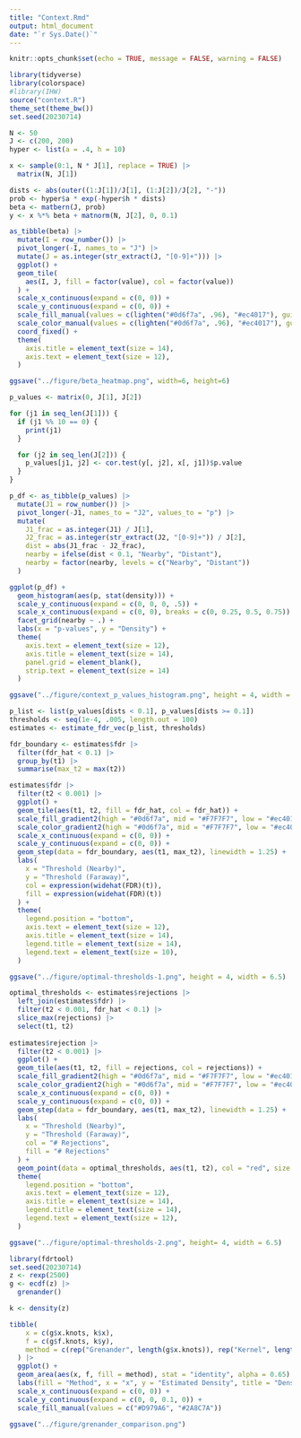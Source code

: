 ```yaml
---
title: "Context.Rmd"
output: html_document
date: "`r Sys.Date()`"
---
```


```r
knitr::opts_chunk$set(echo = TRUE, message = FALSE, warning = FALSE)
```

```r
library(tidyverse)
library(colorspace)
#library(IHW)
source("context.R")
theme_set(theme_bw())
set.seed(20230714)
```

```r
N <- 50
J <- c(200, 200)
hyper <- list(a = .4, h = 10)
```

```r
x <- sample(0:1, N * J[1], replace = TRUE) |>
  matrix(N, J[1])

dists <- abs(outer((1:J[1])/J[1], (1:J[2])/J[2], "-"))
prob <- hyper$a * exp(-hyper$h * dists)
beta <- matbern(J, prob)
y <- x %*% beta + matnorm(N, J[2], 0, 0.1)
```

```r
as_tibble(beta) |>
  mutate(I = row_number()) |>
  pivot_longer(-I, names_to = "J") |>
  mutate(J = as.integer(str_extract(J, "[0-9]+"))) |>
  ggplot() +
  geom_tile(
    aes(I, J, fill = factor(value), col = factor(value))
  ) +
  scale_x_continuous(expand = c(0, 0)) +
  scale_y_continuous(expand = c(0, 0)) +
  scale_fill_manual(values = c(lighten("#0d6f7a", .96), "#ec4017"), guide = FALSE) +
  scale_color_manual(values = c(lighten("#0d6f7a", .96), "#ec4017"), guide = FALSE) +
  coord_fixed() +
  theme(
    axis.title = element_text(size = 14),
    axis.text = element_text(size = 12),
  )

ggsave("../figure/beta_heatmap.png", width=6, height=6)
```


```r
p_values <- matrix(0, J[1], J[2])

for (j1 in seq_len(J[1])) {
  if (j1 %% 10 == 0) {
    print(j1)
  }

  for (j2 in seq_len(J[2])) {
    p_values[j1, j2] <- cor.test(y[, j2], x[, j1])$p.value
  }
}
``` 
```r
p_df <- as_tibble(p_values) |>
  mutate(J1 = row_number()) |>
  pivot_longer(-J1, names_to = "J2", values_to = "p") |>
  mutate(
    J1_frac = as.integer(J1) / J[1],
    J2_frac = as.integer(str_extract(J2, "[0-9]+")) / J[2],
    dist = abs(J1_frac - J2_frac),
    nearby = ifelse(dist < 0.1, "Nearby", "Distant"),
    nearby = factor(nearby, levels = c("Nearby", "Distant"))
  )

ggplot(p_df) +
  geom_histogram(aes(p, stat(density))) +
  scale_y_continuous(expand = c(0, 0, 0, .5)) +
  scale_x_continuous(expand = c(0, 0), breaks = c(0, 0.25, 0.5, 0.75)) +
  facet_grid(nearby ~ .) +
  labs(x = "p-values", y = "Density") +
  theme(
    axis.text = element_text(size = 12),
    axis.title = element_text(size = 14),
    panel.grid = element_blank(),
    strip.text = element_text(size = 14)
  )

ggsave("../figure/context_p_values_histogram.png", height = 4, width = 6)
```

```r
p_list <- list(p_values[dists < 0.1], p_values[dists >= 0.1])
thresholds <- seq(1e-4, .005, length.out = 100)
estimates <- estimate_fdr_vec(p_list, thresholds)

fdr_boundary <- estimates$fdr |>
  filter(fdr_hat < 0.1) |>
  group_by(t1) |>
  summarise(max_t2 = max(t2))
```

```r
estimates$fdr |>
  filter(t2 < 0.001) |>
  ggplot() +
  geom_tile(aes(t1, t2, fill = fdr_hat, col = fdr_hat)) +
  scale_fill_gradient2(high = "#0d6f7a", mid = "#F7F7F7", low = "#ec4017", midpoint = 0.1) +
  scale_color_gradient2(high = "#0d6f7a", mid = "#F7F7F7", low = "#ec4017", midpoint = 0.1) +
  scale_x_continuous(expand = c(0, 0)) +
  scale_y_continuous(expand = c(0, 0)) +
  geom_step(data = fdr_boundary, aes(t1, max_t2), linewidth = 1.25) +
  labs(
    x = "Threshold (Nearby)", 
    y = "Threshold (Faraway)",
    col = expression(widehat(FDR)(t)),
    fill = expression(widehat(FDR)(t))
  ) +
  theme(
    legend.position = "bottom",
    axis.text = element_text(size = 12),
    axis.title = element_text(size = 14),
    legend.title = element_text(size = 14),
    legend.text = element_text(size = 10),
  )

ggsave("../figure/optimal-thresholds-1.png", height = 4, width = 6.5)
```

```r
optimal_thresholds <- estimates$rejections |>
  left_join(estimates$fdr) |>
  filter(t2 < 0.001, fdr_hat < 0.1) |>
  slice_max(rejections) |>
  select(t1, t2)
 
estimates$rejection |>
  filter(t2 < 0.001) |>
  ggplot() +
  geom_tile(aes(t1, t2, fill = rejections, col = rejections)) +
  scale_fill_gradient2(high = "#0d6f7a", mid = "#F7F7F7", low = "#ec4017", midpoint = 299) +
  scale_color_gradient2(high = "#0d6f7a", mid = "#F7F7F7", low = "#ec4017", midpoint = 299) +
  scale_x_continuous(expand = c(0, 0)) +
  scale_y_continuous(expand = c(0, 0)) +
  geom_step(data = fdr_boundary, aes(t1, max_t2), linewidth = 1.25) +
  labs(
    x = "Threshold (Nearby)", 
    y = "Threshold (Faraway)",
    col = "# Rejections",
    fill = "# Rejections"
  ) +
  geom_point(data = optimal_thresholds, aes(t1, t2), col = "red", size = 10) +
  theme(
    legend.position = "bottom",
    axis.text = element_text(size = 12),
    axis.title = element_text(size = 14),
    legend.title = element_text(size = 14),
    legend.text = element_text(size = 12),
  )

ggsave("../figure/optimal-thresholds-2.png", height= 4, width = 6.5)
```

```r
library(fdrtool)
set.seed(20230714)
z <- rexp(2500)
g <- ecdf(z) |>
  grenander()

k <- density(z)

tibble(
    x = c(g$x.knots, k$x), 
    f = c(g$f.knots, k$y),
    method = c(rep("Grenander", length(g$x.knots)), rep("Kernel", length(k$x)))
  ) |>
  ggplot() +
  geom_area(aes(x, f, fill = method), stat = "identity", alpha = 0.65) +
  labs(fill = "Method", x = "x", y = "Estimated Density", title = "Density Estimates from Exp(1) Draws") +
  scale_x_continuous(expand = c(0, 0)) +
  scale_y_continuous(expand = c(0, 0, 0.1, 0)) +
  scale_fill_manual(values = c("#D979A6", "#2A8C7A"))

ggsave("../figure/grenander_comparison.png")
```